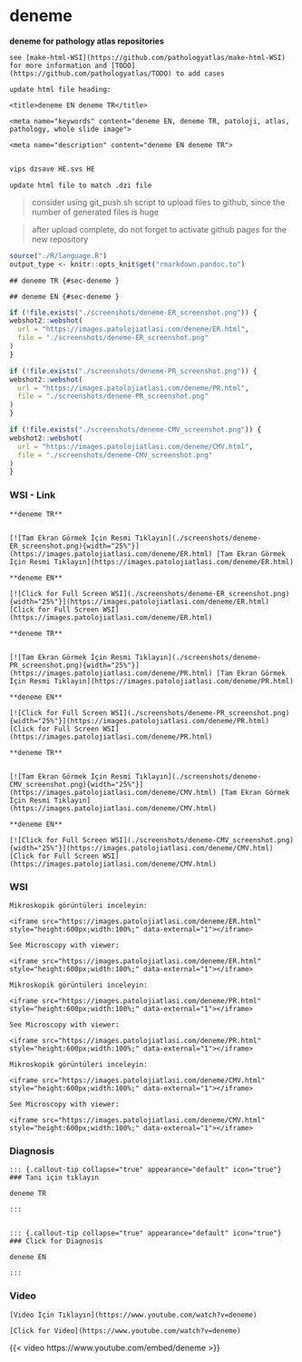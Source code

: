 



# deneme


**deneme for pathology atlas repositories**


```
see [make-html-WSI](https://github.com/pathologyatlas/make-html-WSI) for more information and [TODO](https://github.com/pathologyatlas/TODO) to add cases
```

```
update html file heading:

<title>deneme EN deneme TR</title>

<meta name="keywords" content="deneme EN, deneme TR, patoloji, atlas, pathology, whole slide image">

<meta name="description" content="deneme EN deneme TR">

```



```zsh

vips dzsave HE.svs HE

```


```
update html file to match .dzi file

```


> consider using git_push.sh script to upload files to github, since the number of generated files is huge

> after upload complete, do not forget to activate github pages for the new repository






```r
source("./R/language.R")
output_type <- knitr::opts_knit$get("rmarkdown.pandoc.to")
```


```asis
## deneme TR {#sec-deneme }
```


```asis
## deneme EN {#sec-deneme }
```






```r
if (!file.exists("./screenshots/deneme-ER_screenshot.png")) {
webshot2::webshot(
  url = "https://images.patolojiatlasi.com/deneme/ER.html",
  file = "./screenshots/deneme-ER_screenshot.png"
)
}
```






```r
if (!file.exists("./screenshots/deneme-PR_screenshot.png")) {
webshot2::webshot(
  url = "https://images.patolojiatlasi.com/deneme/PR.html",
  file = "./screenshots/deneme-PR_screenshot.png"
)
}
```






```r
if (!file.exists("./screenshots/deneme-CMV_screenshot.png")) {
webshot2::webshot(
  url = "https://images.patolojiatlasi.com/deneme/CMV.html",
  file = "./screenshots/deneme-CMV_screenshot.png"
)
}
```





::::: panel-tabset


### WSI - Link







```asis

**deneme TR**


[![Tam Ekran Görmek İçin Resmi Tıklayın](./screenshots/deneme-ER_screenshot.png){width="25%"}](https://images.patolojiatlasi.com/deneme/ER.html) [Tam Ekran Görmek İçin Resmi Tıklayın](https://images.patolojiatlasi.com/deneme/ER.html)
```

```asis

**deneme EN**

[![Click for Full Screen WSI](./screenshots/deneme-ER_screenshot.png){width="25%"}](https://images.patolojiatlasi.com/deneme/ER.html) [Click for Full Screen WSI](https://images.patolojiatlasi.com/deneme/ER.html)

```






```asis

**deneme TR**


[![Tam Ekran Görmek İçin Resmi Tıklayın](./screenshots/deneme-PR_screenshot.png){width="25%"}](https://images.patolojiatlasi.com/deneme/PR.html) [Tam Ekran Görmek İçin Resmi Tıklayın](https://images.patolojiatlasi.com/deneme/PR.html)
```

```asis

**deneme EN**

[![Click for Full Screen WSI](./screenshots/deneme-PR_screenshot.png){width="25%"}](https://images.patolojiatlasi.com/deneme/PR.html) [Click for Full Screen WSI](https://images.patolojiatlasi.com/deneme/PR.html)

```






```asis

**deneme TR**


[![Tam Ekran Görmek İçin Resmi Tıklayın](./screenshots/deneme-CMV_screenshot.png){width="25%"}](https://images.patolojiatlasi.com/deneme/CMV.html) [Tam Ekran Görmek İçin Resmi Tıklayın](https://images.patolojiatlasi.com/deneme/CMV.html)
```

```asis

**deneme EN**

[![Click for Full Screen WSI](./screenshots/deneme-CMV_screenshot.png){width="25%"}](https://images.patolojiatlasi.com/deneme/CMV.html) [Click for Full Screen WSI](https://images.patolojiatlasi.com/deneme/CMV.html)

```





### WSI








```asis
Mikroskopik görüntüleri inceleyin:

<iframe src="https://images.patolojiatlasi.com/deneme/ER.html" style="height:600px;width:100%;" data-external="1"></iframe>

```





```asis

See Microscopy with viewer:

<iframe src="https://images.patolojiatlasi.com/deneme/ER.html" style="height:600px;width:100%;" data-external="1"></iframe>

```







```asis
Mikroskopik görüntüleri inceleyin:

<iframe src="https://images.patolojiatlasi.com/deneme/PR.html" style="height:600px;width:100%;" data-external="1"></iframe>

```





```asis

See Microscopy with viewer:

<iframe src="https://images.patolojiatlasi.com/deneme/PR.html" style="height:600px;width:100%;" data-external="1"></iframe>

```







```asis
Mikroskopik görüntüleri inceleyin:

<iframe src="https://images.patolojiatlasi.com/deneme/CMV.html" style="height:600px;width:100%;" data-external="1"></iframe>

```





```asis

See Microscopy with viewer:

<iframe src="https://images.patolojiatlasi.com/deneme/CMV.html" style="height:600px;width:100%;" data-external="1"></iframe>

```





### Diagnosis


```asis


::: {.callout-tip collapse="true" appearance="default" icon="true"}
### Tanı için tıklayın

deneme TR

:::


```


```asis


::: {.callout-tip collapse="true" appearance="default" icon="true"}
### Click for Diagnosis

deneme EN

:::

```








### Video



```asis

[Video İçin Tıklayın](https://www.youtube.com/watch?v=deneme)

```


```asis

[Click for Video](https://www.youtube.com/watch?v=deneme)

```



::: {.content-visible when-format="html"}

{{< video https://www.youtube.com/embed/deneme >}}

:::






:::::




